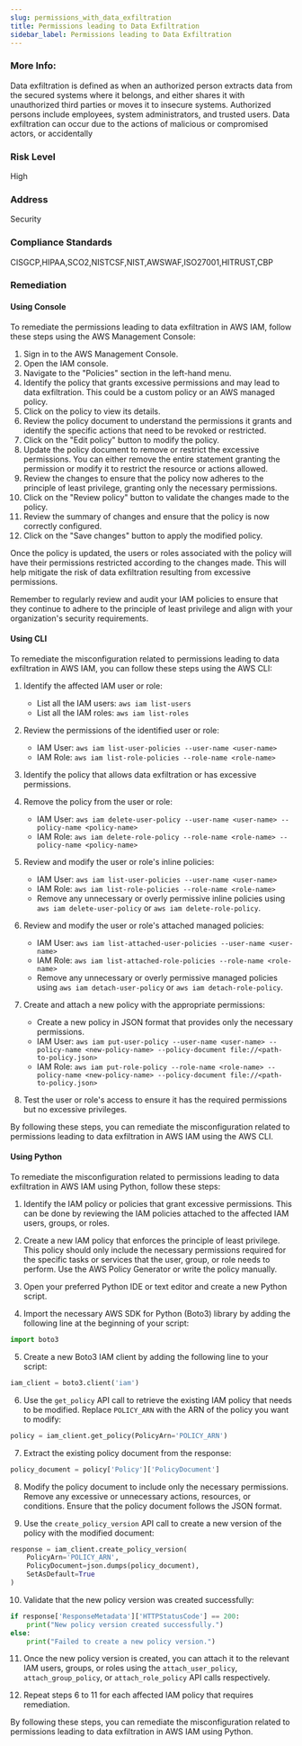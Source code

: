 ```yaml
---
slug: permissions_with_data_exfiltration
title: Permissions leading to Data Exfiltration
sidebar_label: Permissions leading to Data Exfiltration
---
```


### More Info:

Data exfiltration is defined as when an authorized person extracts data from the secured systems where it belongs, and either shares it with unauthorized third parties or moves it to insecure systems. Authorized persons include employees, system administrators, and trusted users. Data exfiltration can occur due to the actions of malicious or compromised actors, or accidentally

### Risk Level

High

### Address

Security

### Compliance Standards

CISGCP,HIPAA,SCO2,NISTCSF,NIST,AWSWAF,ISO27001,HITRUST,CBP

### Remediation

#### Using Console

To remediate the permissions leading to data exfiltration in AWS IAM, follow these steps using the AWS Management Console:

1. Sign in to the AWS Management Console.
2. Open the IAM console.
3. Navigate to the "Policies" section in the left-hand menu.
4. Identify the policy that grants excessive permissions and may lead to data exfiltration. This could be a custom policy or an AWS managed policy.
5. Click on the policy to view its details.
6. Review the policy document to understand the permissions it grants and identify the specific actions that need to be revoked or restricted.
7. Click on the "Edit policy" button to modify the policy.
8. Update the policy document to remove or restrict the excessive permissions. You can either remove the entire statement granting the permission or modify it to restrict the resource or actions allowed.
9. Review the changes to ensure that the policy now adheres to the principle of least privilege, granting only the necessary permissions.
10. Click on the "Review policy" button to validate the changes made to the policy.
11. Review the summary of changes and ensure that the policy is now correctly configured.
12. Click on the "Save changes" button to apply the modified policy.

Once the policy is updated, the users or roles associated with the policy will have their permissions restricted according to the changes made. This will help mitigate the risk of data exfiltration resulting from excessive permissions.

Remember to regularly review and audit your IAM policies to ensure that they continue to adhere to the principle of least privilege and align with your organization's security requirements.

#### Using CLI

To remediate the misconfiguration related to permissions leading to data exfiltration in AWS IAM, you can follow these steps using the AWS CLI:

1. Identify the affected IAM user or role:
   - List all the IAM users: `aws iam list-users`
   - List all the IAM roles: `aws iam list-roles`

2. Review the permissions of the identified user or role:
   - IAM User: `aws iam list-user-policies --user-name <user-name>`
   - IAM Role: `aws iam list-role-policies --role-name <role-name>`

3. Identify the policy that allows data exfiltration or has excessive permissions.

4. Remove the policy from the user or role:
   - IAM User: `aws iam delete-user-policy --user-name <user-name> --policy-name <policy-name>`
   - IAM Role: `aws iam delete-role-policy --role-name <role-name> --policy-name <policy-name>`

5. Review and modify the user or role's inline policies:
   - IAM User: `aws iam list-user-policies --user-name <user-name>`
   - IAM Role: `aws iam list-role-policies --role-name <role-name>`
   - Remove any unnecessary or overly permissive inline policies using `aws iam delete-user-policy` or `aws iam delete-role-policy`.

6. Review and modify the user or role's attached managed policies:
   - IAM User: `aws iam list-attached-user-policies --user-name <user-name>`
   - IAM Role: `aws iam list-attached-role-policies --role-name <role-name>`
   - Remove any unnecessary or overly permissive managed policies using `aws iam detach-user-policy` or `aws iam detach-role-policy`.

7. Create and attach a new policy with the appropriate permissions:
   - Create a new policy in JSON format that provides only the necessary permissions.
   - IAM User: `aws iam put-user-policy --user-name <user-name> --policy-name <new-policy-name> --policy-document file://<path-to-policy.json>`
   - IAM Role: `aws iam put-role-policy --role-name <role-name> --policy-name <new-policy-name> --policy-document file://<path-to-policy.json>`

8. Test the user or role's access to ensure it has the required permissions but no excessive privileges.

By following these steps, you can remediate the misconfiguration related to permissions leading to data exfiltration in AWS IAM using the AWS CLI.

#### Using Python

To remediate the misconfiguration related to permissions leading to data exfiltration in AWS IAM using Python, follow these steps:

1. Identify the IAM policy or policies that grant excessive permissions. This can be done by reviewing the IAM policies attached to the affected IAM users, groups, or roles.

2. Create a new IAM policy that enforces the principle of least privilege. This policy should only include the necessary permissions required for the specific tasks or services that the user, group, or role needs to perform. Use the AWS Policy Generator or write the policy manually.

3. Open your preferred Python IDE or text editor and create a new Python script.

4. Import the necessary AWS SDK for Python (Boto3) library by adding the following line at the beginning of your script:

```python
import boto3
```

5. Create a new Boto3 IAM client by adding the following line to your script:

```python
iam_client = boto3.client('iam')
```

6. Use the `get_policy` API call to retrieve the existing IAM policy that needs to be modified. Replace `POLICY_ARN` with the ARN of the policy you want to modify:

```python
policy = iam_client.get_policy(PolicyArn='POLICY_ARN')
```

7. Extract the existing policy document from the response:

```python
policy_document = policy['Policy']['PolicyDocument']
```

8. Modify the policy document to include only the necessary permissions. Remove any excessive or unnecessary actions, resources, or conditions. Ensure that the policy document follows the JSON format.

9. Use the `create_policy_version` API call to create a new version of the policy with the modified document:

```python
response = iam_client.create_policy_version(
    PolicyArn='POLICY_ARN',
    PolicyDocument=json.dumps(policy_document),
    SetAsDefault=True
)
```

10. Validate that the new policy version was created successfully:

```python
if response['ResponseMetadata']['HTTPStatusCode'] == 200:
    print("New policy version created successfully.")
else:
    print("Failed to create a new policy version.")
```

11. Once the new policy version is created, you can attach it to the relevant IAM users, groups, or roles using the `attach_user_policy`, `attach_group_policy`, or `attach_role_policy` API calls respectively.

12. Repeat steps 6 to 11 for each affected IAM policy that requires remediation.

By following these steps, you can remediate the misconfiguration related to permissions leading to data exfiltration in AWS IAM using Python.


